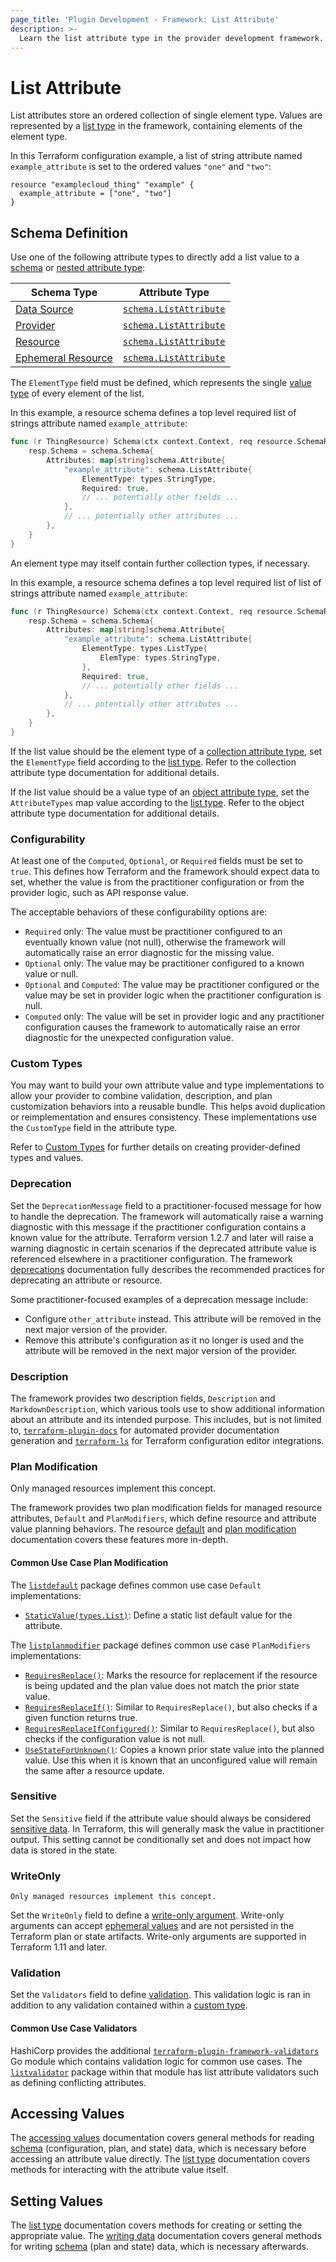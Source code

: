 ```yaml
---
page_title: 'Plugin Development - Framework: List Attribute'
description: >-
  Learn the list attribute type in the provider development framework.
---
```


# List Attribute

List attributes store an ordered collection of single element type. Values are represented by a [list type](/terraform/plugin/framework/handling-data/types/list) in the framework, containing elements of the element type.

In this Terraform configuration example, a list of string attribute named `example_attribute` is set to the ordered values `"one"` and `"two"`:

```hcl
resource "examplecloud_thing" "example" {
  example_attribute = ["one", "two"]
}
```

## Schema Definition

Use one of the following attribute types to directly add a list value to a [schema](/terraform/plugin/framework/handling-data/schemas) or [nested attribute type](/terraform/plugin/framework/handling-data/attributes#nested-attribute-types):

| Schema Type | Attribute Type |
|-------------|----------------|
| [Data Source](/terraform/plugin/framework/data-sources) | [`schema.ListAttribute`](https://pkg.go.dev/github.com/hashicorp/terraform-plugin-framework/datasource/schema#ListAttribute) |
| [Provider](/terraform/plugin/framework/provider) | [`schema.ListAttribute`](https://pkg.go.dev/github.com/hashicorp/terraform-plugin-framework/provider/schema#ListAttribute) |
| [Resource](/terraform/plugin/framework/resources) | [`schema.ListAttribute`](https://pkg.go.dev/github.com/hashicorp/terraform-plugin-framework/resource/schema#ListAttribute) |
| [Ephemeral Resource](/terraform/plugin/framework/ephemeral-resources) | [`schema.ListAttribute`](https://pkg.go.dev/github.com/hashicorp/terraform-plugin-framework/ephemeral/schema#ListAttribute) |

The `ElementType` field must be defined, which represents the single [value type](/terraform/plugin/framework/handling-data/types) of every element of the list.

In this example, a resource schema defines a top level required list of strings attribute named `example_attribute`:

```go
func (r ThingResource) Schema(ctx context.Context, req resource.SchemaRequest, resp *resource.SchemaResponse) {
    resp.Schema = schema.Schema{
        Attributes: map[string]schema.Attribute{
            "example_attribute": schema.ListAttribute{
                ElementType: types.StringType,
                Required: true,
                // ... potentially other fields ...
            },
            // ... potentially other attributes ...
        },
    }
}
```

An element type may itself contain further collection types, if necessary.

In this example, a resource schema defines a top level required list of list of strings attribute named `example_attribute`:

```go
func (r ThingResource) Schema(ctx context.Context, req resource.SchemaRequest, resp *resource.SchemaResponse) {
    resp.Schema = schema.Schema{
        Attributes: map[string]schema.Attribute{
            "example_attribute": schema.ListAttribute{
                ElementType: types.ListType{
                    ElemType: types.StringType,
                },
                Required: true,
                // ... potentially other fields ...
            },
            // ... potentially other attributes ...
        },
    }
}
```

If the list value should be the element type of a [collection attribute type](/terraform/plugin/framework/handling-data/attributes#collection-attribute-types), set the `ElementType` field according to the [list type](/terraform/plugin/framework/handling-data/types/list). Refer to the collection attribute type documentation for additional details.

If the list value should be a value type of an [object attribute type](/terraform/plugin/framework/handling-data/attributes#object-attribute-type), set the `AttributeTypes` map value according to the [list type](/terraform/plugin/framework/handling-data/types/list). Refer to the object attribute type documentation for additional details.

### Configurability

At least one of the `Computed`, `Optional`, or `Required` fields must be set to `true`. This defines how Terraform and the framework should expect data to set, whether the value is from the practitioner configuration or from the provider logic, such as API response value.

The acceptable behaviors of these configurability options are:

- `Required` only: The value must be practitioner configured to an eventually known value (not null), otherwise the framework will automatically raise an error diagnostic for the missing value.
- `Optional` only: The value may be practitioner configured to a known value or null.
- `Optional` and `Computed`: The value may be practitioner configured or the value may be set in provider logic when the practitioner configuration is null.
- `Computed` only: The value will be set in provider logic and any practitioner configuration causes the framework to automatically raise an error diagnostic for the unexpected configuration value.

### Custom Types

You may want to build your own attribute value and type implementations to allow your provider to combine validation, description, and plan customization behaviors into a reusable bundle. This helps avoid duplication or reimplementation and ensures consistency. These implementations use the `CustomType` field in the attribute type.

Refer to [Custom Types](/terraform/plugin/framework/handling-data/types/custom) for further details on creating provider-defined types and values.

### Deprecation

Set the `DeprecationMessage` field to a practitioner-focused message for how to handle the deprecation. The framework will automatically raise a warning diagnostic with this message if the practitioner configuration contains a known value for the attribute. Terraform version 1.2.7 and later will raise a warning diagnostic in certain scenarios if the deprecated attribute value is referenced elsewhere in a practitioner configuration. The framework [deprecations](/terraform/plugin/framework/deprecations) documentation fully describes the recommended practices for deprecating an attribute or resource.

Some practitioner-focused examples of a deprecation message include:

- Configure `other_attribute` instead. This attribute will be removed in the next major version of the provider.
- Remove this attribute's configuration as it no longer is used and the attribute will be removed in the next major version of the provider.

### Description

The framework provides two description fields, `Description` and `MarkdownDescription`, which various tools use to show additional information about an attribute and its intended purpose. This includes, but is not limited to, [`terraform-plugin-docs`](https://github.com/hashicorp/terraform-plugin-docs) for automated provider documentation generation and [`terraform-ls`](https://github.com/hashicorp/terraform-ls) for Terraform configuration editor integrations.

### Plan Modification

<Highlight>

Only managed resources implement this concept.

</Highlight>

The framework provides two plan modification fields for managed resource attributes, `Default` and `PlanModifiers`, which define resource and attribute value planning behaviors. The resource [default](/terraform/plugin/framework/resources/default) and [plan modification](/terraform/plugin/framework/resources/plan-modification) documentation covers these features more in-depth.

#### Common Use Case Plan Modification

The [`listdefault`](https://pkg.go.dev/github.com/hashicorp/terraform-plugin-framework/resource/schema/listdefault) package defines common use case `Default` implementations:

- [`StaticValue(types.List)`](https://pkg.go.dev/github.com/hashicorp/terraform-plugin-framework/resource/schema/listdefault#StaticValue): Define a static list default value for the attribute.

The [`listplanmodifier`](https://pkg.go.dev/github.com/hashicorp/terraform-plugin-framework/resource/schema/listplanmodifier) package defines common use case `PlanModifiers` implementations:

- [`RequiresReplace()`](https://pkg.go.dev/github.com/hashicorp/terraform-plugin-framework/resource/schema/listplanmodifier#RequiresReplace): Marks the resource for replacement if the resource is being updated and the plan value does not match the prior state value.
- [`RequiresReplaceIf()`](https://pkg.go.dev/github.com/hashicorp/terraform-plugin-framework/resource/schema/listplanmodifier#RequiresReplaceIf): Similar to `RequiresReplace()`, but also checks if a given function returns true.
- [`RequiresReplaceIfConfigured()`](https://pkg.go.dev/github.com/hashicorp/terraform-plugin-framework/resource/schema/listplanmodifier#RequiresReplaceIfConfigured): Similar to `RequiresReplace()`, but also checks if the configuration value is not null.
- [`UseStateForUnknown()`](https://pkg.go.dev/github.com/hashicorp/terraform-plugin-framework/resource/schema/listplanmodifier#UseStateForUnknown): Copies a known prior state value into the planned value. Use this when it is known that an unconfigured value will remain the same after a resource update.

### Sensitive

Set the `Sensitive` field if the attribute value should always be considered [sensitive data](/terraform/language/state/sensitive-data). In Terraform, this will generally mask the value in practitioner output. This setting cannot be conditionally set and does not impact how data is stored in the state.

### WriteOnly

<Highlight>

    Only managed resources implement this concept.

</Highlight>

Set the `WriteOnly` field to define a [write-only argument](/terraform/plugin/framework/resources/write-only-arguments).
Write-only arguments can accept [ephemeral values](/terraform/language/resources/ephemeral)
and are not persisted in the Terraform plan or state artifacts. Write-only arguments are supported in Terraform 1.11 and later.

### Validation

Set the `Validators` field to define [validation](/terraform/plugin/framework/validation#attribute-validation). This validation logic is ran in addition to any validation contained within a [custom type](#custom-types).

#### Common Use Case Validators

HashiCorp provides the additional [`terraform-plugin-framework-validators`](https://pkg.go.dev/github.com/hashicorp/terraform-plugin-framework-validators) Go module which contains validation logic for common use cases. The [`listvalidator`](https://pkg.go.dev/github.com/hashicorp/terraform-plugin-framework-validators/listvalidator) package within that module has list attribute validators such as defining conflicting attributes.

## Accessing Values

The [accessing values](/terraform/plugin/framework/handling-data/accessing-values) documentation covers general methods for reading [schema](/terraform/plugin/framework/handling-data/schemas) (configuration, plan, and state) data, which is necessary before accessing an attribute value directly. The [list type](/terraform/plugin/framework/handling-data/types/list#accessing-values) documentation covers methods for interacting with the attribute value itself.

## Setting Values

The [list type](/terraform/plugin/framework/handling-data/types/list#setting-values) documentation covers methods for creating or setting the appropriate value. The [writing data](/terraform/plugin/framework/handling-data/writing-state) documentation covers general methods for writing [schema](/terraform/plugin/framework/handling-data/schemas) (plan and state) data, which is necessary afterwards.
